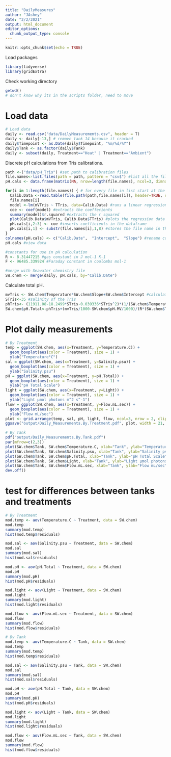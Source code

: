 ```yaml
---
title: "DailyMeasures"
author: "JAshey"
date: "2/2/2021"
output: html_document
editor_options: 
  chunk_output_type: console
---
```


```r
knitr::opts_chunk$set(echo = TRUE)
```

Load packages
```r
library(tidyverse)
library(gridExtra)
```

Check working directory
```r
getwd() 
# don't know why its in the scripts folder, need to move
```

# Load data
```r
# Load data
daily <- read.csv("data/DailyMeasurements.csv", header = T)
daily <- daily[-13,] # remove tank 14 because it cracked 
daily$Timepoint <- as.Date(daily$Timepoint, "%m/%d/%Y")
daily$Tank <- as.factor(daily$Tank)
daily <- subset(daily, Treatment=="Heat" | Treatment=="Ambient")
```

Discrete pH calculations from Tris calibrations.
```r
path <-("data/pH_Tris") #set path to calibration files
file.names<-list.files(path = path, pattern = "csv$") #list all the file names in the folder to get only get the csv files
pH.cals <- data.frame(matrix(NA, nrow=length(file.names), ncol=3, dimnames=list(file.names,c("Date", "Intercept", "Slope")))) #generate a 3 column dataframe with specific column names

for(i in 1:length(file.names)) { # for every file in list start at the first and run this following function
  Calib.Data <-read.table(file.path(path,file.names[i]), header=TRUE, sep=",", na.string="NA", as.is=TRUE) #reads in the data files
  file.names[i]
  model <-lm(mVTris ~ TTris, data=Calib.Data) #runs a linear regression of mV as a function of temperature
  coe <- coef(model) #extracts the coeffecients
  summary(model)$r.squared #extracts the r squared
  plot(Calib.Data$mVTris, Calib.Data$TTris) #plots the regression data
  pH.cals[i,2:3] <- coe #inserts coefficients in the dataframe
  pH.cals[i,1] <- substr(file.names[i],1,8) #stores the file name in the Date column
}
colnames(pH.cals) <- c("Calib.Date",  "Intercept",  "Slope") #rename columns
pH.cals #view data

#constants for use in pH calculation 
R <- 8.31447215 #gas constant in J mol-1 K-1 
F <- 96485.339924 #Faraday constant in coulombs mol-1

#merge with Seawater chemistry file
SW.chem <- merge(daily, pH.cals, by="Calib.Date")
```

Calculate total pH. 
```r
mvTris <- SW.chem$Temperature*SW.chem$Slope+SW.chem$Intercept #calculate the mV of the tris standard using the temperature mv relationships in the measured standard curves 
STris<-35 #salinity of the Tris
phTris<- (11911.08-18.2499*STris-0.039336*STris^2)*(1/(SW.chem$Temperature+273.15))-366.27059+ 0.53993607*STris+0.00016329*STris^2+(64.52243-0.084041*STris)*log(SW.chem$Temperature+273.15)-0.11149858*(SW.chem$Temperature+273.15) #calculate the pH of the tris (Dickson A. G., Sabine C. L. and Christian J. R., SOP 6a)
SW.chem$pH.Total<-phTris+(mvTris/1000-SW.chem$pH.MV/1000)/(R*(SW.chem$Temperature+273.15)*log(10)/F) #calculate the pH on the total scale (Dickson A. G., Sabine C. L. and Christian J. R., SOP 6a)
```

# Plot daily measurements 
```r
# By Treatment
temp = ggplot(SW.chem, aes(x=Treatment, y=Temperature.C)) +
  geom_boxplot(aes(color = Treatment), size = 1) +
  ylab("Temperature°C")
sal = ggplot(SW.chem, aes(x=Treatment, y=Salinity.psu)) +
  geom_boxplot(aes(color = Treatment), size = 1) +
  ylab("Salinity.psu")
pH = ggplot(SW.chem, aes(x=Treatment, y=pH.Total)) +
  geom_boxplot(aes(color = Treatment), size = 1) +
  ylab("pH Total Scale")
light = ggplot(SW.chem, aes(x=Treatment, y=Light)) +
  geom_boxplot(aes(color = Treatment), size = 1) +
  ylab("Light µmol photons m^2 s^-1")
flow = ggplot(SW.chem, aes(x=Treatment, y=Flow.mL.sec)) +
  geom_boxplot(aes(color = Treatment), size = 1) +
  ylab("Flow mL/sec")
plot <- grid.arrange(temp, sal, pH, light, flow, ncol=3, nrow = 2, clip="off")
ggsave("output/Daily_Measurements.By.Treatment.pdf", plot, width = 21, height = 21, units = c("in"))

# By Tank
pdf("output/Daily_Measurements.By.Tank.pdf")
par(mfrow=c(2,3))
plot(SW.chem$Tank, SW.chem$Temperature.C, xlab="Tank", ylab="Temperature°C", ylim = c(3.5,12), las = 2)
plot(SW.chem$Tank, SW.chem$Salinity.psu, xlab="Tank", ylab="Salinity psu", ylim = c(29,34), las = 2)
plot(SW.chem$Tank, SW.chem$pH.Total, xlab="Tank", ylab="pH Total Scale", ylim = c(8.05,8.4), las = 2)
plot(SW.chem$Tank, SW.chem$Light, xlab="Tank", ylab="Light µmol photons m^2 s^-1", ylim=c(50,150),las=2)
plot(SW.chem$Tank, SW.chem$Flow.mL.sec, xlab="Tank", ylab="Flow mL/sec", ylim=c(2,175),las=2)
dev.off()
```

# test for differences between tanks and treatments
```r
# By Treatment
mod.temp <- aov(Temperature.C ~ Treatment, data = SW.chem)
mod.temp
summary(mod.temp)
hist(mod.temp$residuals)

mod.sal <- aov(Salinity.psu ~ Treatment, data = SW.chem)
mod.sal
summary(mod.sal)
hist(mod.sal$residuals)

mod.pH <- aov(pH.Total ~ Treatment, data = SW.chem)
mod.pH
summary(mod.pH)
hist(mod.pH$residuals)

mod.light <- aov(Light ~ Treatment, data = SW.chem)
mod.light
summary(mod.light)
hist(mod.light$residuals)

mod.flow <- aov(Flow.mL.sec ~ Treatment, data = SW.chem)
mod.flow
summary(mod.flow)
hist(mod.flow$residuals)

# By Tank
mod.temp <- aov(Temperature.C ~ Tank, data = SW.chem)
mod.temp
summary(mod.temp)
hist(mod.temp$residuals)

mod.sal <- aov(Salinity.psu ~ Tank, data = SW.chem)
mod.sal
summary(mod.sal)
hist(mod.sal$residuals)

mod.pH <- aov(pH.Total ~ Tank, data = SW.chem)
mod.pH
summary(mod.pH)
hist(mod.pH$residuals)

mod.light <- aov(Light ~ Tank, data = SW.chem)
mod.light
summary(mod.light)
hist(mod.light$residuals)

mod.flow <- aov(Flow.mL.sec ~ Tank, data = SW.chem)
mod.flow
summary(mod.flow)
hist(mod.flow$residuals)

```